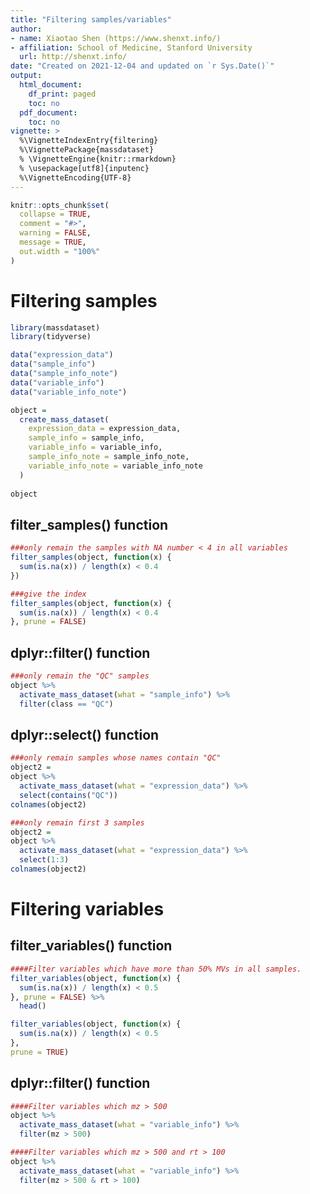 ```yaml
---
title: "Filtering samples/variables"
author:
- name: Xiaotao Shen (https://www.shenxt.info/)
- affiliation: School of Medicine, Stanford University
  url: http://shenxt.info/
date: "Created on 2021-12-04 and updated on `r Sys.Date()`"
output:
  html_document:
    df_print: paged
    toc: no
  pdf_document:
    toc: no
vignette: >
  %\VignetteIndexEntry{filtering}
  %\VignettePackage{massdataset}
  % \VignetteEngine{knitr::rmarkdown}
  % \usepackage[utf8]{inputenc}
  %\VignetteEncoding{UTF-8}
---
```


```r
knitr::opts_chunk$set(
  collapse = TRUE,
  comment = "#>",
  warning = FALSE,
  message = TRUE,
  out.width = "100%"
)
```


# **Filtering samples**

```r
library(massdataset)
library(tidyverse)

data("expression_data")
data("sample_info")
data("sample_info_note")
data("variable_info")
data("variable_info_note")

object =
  create_mass_dataset(
    expression_data = expression_data,
    sample_info = sample_info,
    variable_info = variable_info,
    sample_info_note = sample_info_note,
    variable_info_note = variable_info_note
  )
  
object
```


## **filter_samples() function**

```r
###only remain the samples with NA number < 4 in all variables
filter_samples(object, function(x) {
  sum(is.na(x)) / length(x) < 0.4
})

###give the index
filter_samples(object, function(x) {
  sum(is.na(x)) / length(x) < 0.4
}, prune = FALSE)

```

## **dplyr::filter() function**

```r
###only remain the "QC" samples
object %>% 
  activate_mass_dataset(what = "sample_info") %>% 
  filter(class == "QC")
```

## **dplyr::select() function**

```r
###only remain samples whose names contain "QC"
object2 = 
object %>% 
  activate_mass_dataset(what = "expression_data") %>% 
  select(contains("QC"))
colnames(object2)

###only remain first 3 samples
object2 = 
object %>% 
  activate_mass_dataset(what = "expression_data") %>% 
  select(1:3)
colnames(object2)
```


# **Filtering variables**

## **filter_variables() function**

```r
####Filter variables which have more than 50% MVs in all samples.
filter_variables(object, function(x) {
  sum(is.na(x)) / length(x) < 0.5
}, prune = FALSE) %>%
  head()

filter_variables(object, function(x) {
  sum(is.na(x)) / length(x) < 0.5
},
prune = TRUE)
```

## **dplyr::filter() function**

```r
####Filter variables which mz > 500
object %>% 
  activate_mass_dataset(what = "variable_info") %>% 
  filter(mz > 500)

####Filter variables which mz > 500 and rt > 100
object %>% 
  activate_mass_dataset(what = "variable_info") %>% 
  filter(mz > 500 & rt > 100)
```
